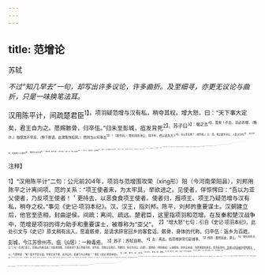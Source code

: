 ```yaml
---
---
---
```

title: 范增论
---



苏轼

*不过“知几早去”一句，却写出许多议论，许多曲折。及至细寻，亦更无议论与曲折，只是一味换笔法耳。*

汉用陈平计，间疏楚君臣<sup>1】。项羽疑范增与汉有私，稍夺其权。增大怒，曰：“天下事大定矣，君王自为之。愿赐骸骨，归卒伍。”归未至彭城，疽发背死<sup>2】。苏子曰<sup>3】：增之去<sup>4】，善矣！不去，羽必杀增。（略许。）独恨其不早耳。（劈下断语。此谓笔快如风。）然则当以何事去<sup>5】？（故作问。）增劝羽杀沛公，羽不听，终以此失天下<sup>6】。当以是去耶？（故作商。）曰：否。增之欲杀沛公，人臣之分也<sup>7】；羽之不杀，犹有君人之度也<sup>8】。增曷为以此去哉<sup>9】？（故作答。故作问答，小弄折波。）《易》曰：“知几其神乎<sup>19】？”《诗》曰：“相彼雨雪，先集维霰<sup>11】。＂增之去，当于羽杀卿子冠军时也<sup>12】。（通篇只此一句断尽，下换无数笔，更不出此。）陈涉之得民也，以项燕、扶苏<sup>13】；项氏之兴也，以立楚怀王孙心<sup>14】。而诸侯叛之也，以弑义帝<sup>15】。（逐段看其下文换笔。）且义帝之立，增为谋主矣。义帝之存亡，岂独为楚之盛衰，亦增之所与同祸福也。未有义帝亡而增独能久存者也。（又换笔。）羽之杀卿子冠军也，是弑义帝之兆也<sup>16】。其弑义帝，则疑增之本也<sup>17】。岂必待陈平哉？（又换笔。）物必先腐也，而后虫生之；人必先疑也，而后谗人之<sup>18】。陈平虽智，安能间无疑之主哉<sup>19】？（又换笔。）吾尝论义帝，天下之贤主也。独遣沛公人关，而不遣项羽<sup>4】。识卿子冠军于稠人之中<sup>4】，而攉以为上将<sup>2】不贤而能如是乎？羽既矫杀卿子冠军<sup>2】，义帝必不能堪<sup>2】，非羽弑帝，则帝杀羽，不待智者而后知也。（又换笔。）增始劝项梁立义帝，诸侯以此服从；中道而弑之，非增之意也。（又换笔。）夫岂独非其意，将必力争而不听也。不用其言，而杀其所立<sup>2】，羽之疑增，必自是始矣。（又换笔。）方羽杀卿子冠
军，增与羽比肩而事义帝<sup>5】，君臣之分未定也。为增计者，力能诛羽则诛之，不能则去之，岂不毅然大丈夫也哉！增年已七十，合则留<sup>20】，不合则去，不以此时明去就之分<sup>20】，而欲依羽以成功名，陋矣<sup>20】！（又换笔。）虽然，增，高帝之所畏也。增不去，项羽不亡。呜呼！增亦人杰也哉！（尾乃得此一振。）

<sup>注释】

<sup>1】“汉用陈平计”二句：公元前204年，项羽与范增围攻荣（xíng形）阳（今河南荣阳县），刘邦用陈平之计离间项、范的关系：“项王使者来，为太牢具，举欲进之。见使者，佯惊愕曰：“吾以为亚父使者，乃反项王使者！＇更持去，以恶食食项王使者。使者归，报项王。项王乃疑范增与汉有私，稍夺之权。”事见《史记·项羽本纪》。汉，汉王，指刘邦。陈平，刘邦的重要谋士。汉朝建立后，他官至丞相，封曲逆侯。间疏：离间、疏远。楚君臣，这里指项羽和范增。在反秦和楚汉战争中，范增是项羽的得力助手和重要谋士，被尊称为“亚父”。
<sup>2】“增大怒”七句：引自《史记·项羽本纪》。此处引文与《史记》原文稍有出入。愿嘉骸骨，是请求辞官回乡的客套话。骸骨，身体的代称。归卒伍：返乡为百姓。彭城，今江苏徐州市。疽（jū居）：一种毒疮。
<sup>3】苏子：苏轼自称。
<sup>4】去：离去。指范增辞官归彭城事。
<sup>5】然则：既然如此，那么。
<sup>6】“增劝羽杀沛公”三句：在鸿门宴上，范增以所佩玉玦三次给项羽看，示意项羽下决心杀掉刘邦。羽不应。范增又召项庄，令舞剑，意在杀沛公（刘邦）。因项伯（项羽族权）以身阻挡，刺杀又未成。刘邦遂趁机逃走。宴会结束时，范增以剑击破刘邦所赠玉斗，气愤地说：“唉！竖子不足与谋。夺项王天下者，必沛公也，吾属今为之虏矣！＂事见《史记·项羽本纪》。
<sup>7】人臣：臣下。分：本分。
<sup>8】君人：君王。度：度量。
<sup>9】曷：通“何”。曷为，何为，为什么的意思。
<sup>10】知几其神乎：引自《周易·系辞》。知几，预知事物之几微。
<sup>11】“相彼雨雪”二句：引自《诗经·小雅·頍弁》。雨雪，下雪。集，落下。霰，雪珠。
<sup>12】卿子冠军：指宋义。战国末，宋义曾为楚国令尹（丞相），后在项梁、项羽军中。《史记·项羽本纪》：“王（楚怀王）召宋义与计事而大悦之，因置以为上将军；项羽为鲁公，为次将；范增为末将；救赵。诸别将皆属宋义，号为卿子冠军。”卿子，尊称。冠军，上将。宋义率军行至安阳，留四十六日，因在“救赵”问题上与项羽有不同意见，为项羽假托楚怀王之令所杀。
<sup>13】“陈涉之得民也＂二句：陈胜、吴广起义之初，曾商议打出扶苏、项燕的旗号以吸引更多的群众来参加斗争。事见《史记·陈涉世家》。扶苏，秦始皇长子，好直谏，有贤名，后为李斯、赵高、胡亥谋害而自杀。项燕，战国末楚之名将，项羽之祖父。項燕屡立战功，爱护士卒，在百姓中有一定声望。
<sup>14】“项氏之兴也”二句：项梁、项羽起义时，曾接受范增的建议，立战国时楚怀王熊槐之孙熊心为王，亦称怀王，以争取楚地人民及楚国旧将领的支持。事见《史记·项羽本纪》。
<sup>15】5以弑义帝：因为杀害了义帝。义帝，即楚怀王熊心。公元前206年，项羽尊怀王为义帝，但不久即命熊心徙都长沙，并命英布等暗中将他杀死。义帝死于公元前205年，次年，刘邦为他发丧，号召各诸侯国讨伐项羽。
<sup>16】“羽之杀卿子冠军也”二句：宋义为上将军，是怀王（义帝）所决定的。项羽擅自杀摔宋义，说明他并不把怀王（义帝）放在眼里，因此可以把项羽之杀宋义视为弑义帝的预兆。
<sup>17】本：根本。1谗：谗言。
<sup>19】问：离间。
<sup>20】独遣沛公入关：单独派遣刘邦率军入关。关，函谷关。公元前207年，项羽欲与刘邦（沛公）西入关，攻取关中之地。此事为怀王诸老将所反对，最后怀王决定独派刘邦入关。事见《史记·高祖本纪》。
<sup>21】稠（chóu筹）人：众人。
<sup>22】擢（zhuó浊）：提升。
<sup>23】矫：假托。这里指诈称奉怀王的命令。
<sup>24】不能堪：不能忍受。
<sup>25】所立：指怀王（义帝）。
<sup>26】比肩：并肩。指项羽、范增此时间为怀王（义帝）的部下。
<sup>27】合：指政治主张相同，意见一致。
<sup>28】去就：离开或留下。
<sup>29】陋：见识浅陋。